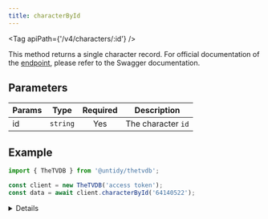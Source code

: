 ```yaml
---
title: characterById
---
```



<Tag apiPath={'/v4/characters/:id'} />

This method returns a single character record. For official documentation of the
[endpoint](https://thetvdb.github.io/v4-api/#/Characters/getCharacterBase), please refer to the Swagger
documentation.

## Parameters

| Params | Type     | Required | Description        |
| ------ | -------- | :------: | ------------------ |
| id     | `string` |   Yes    | The character `id` |

## Example

```js {4}
import { TheTVDB } from '@untidy/thetvdb';

const client = new TheTVDB('access token');
const data = await client.characterById('64140522');
```

<Details>

```js
{
  status: 'success',
  data: {
    id: 64140522,
    name: 'Spike Spiegel',
    peopleId: 7916957,
    seriesId: 76885,
    series: {
      name: 'カウボーイビバップ',
      image: 'https://artworks.thetvdb.com/https://artworks.thetvdb.com/banners/posters/76885-3.jpg',
      year: '1998',
    },
    // ...
  },
};
```

</Details>
